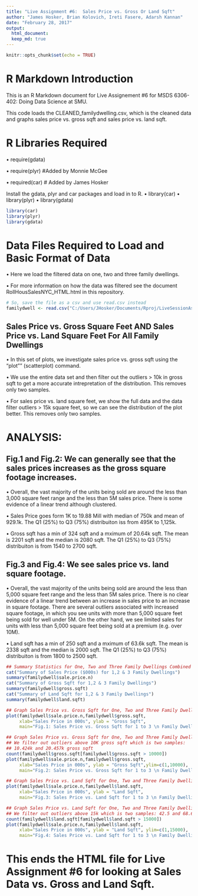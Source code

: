 ---
title: "Live Assignment #6:  Sales Price vs. Gross Or Land Sqft"
author: "James Hosker, Brian Kolovich, Ireti Fasere, Adarsh Kannan"
date: "February 28, 2017"
output: 
  html_document:
  keep_md: true
---

```{r setup, include=FALSE}
knitr::opts_chunk$set(echo = TRUE)
```

# R Markdown Introduction

This is an R Markdown document for Live Assignement #6 for MSDS 6306-402: Doing Data Science at SMU. 

This code loads the CLEANED_familydwelling.csv, which is the cleaned data and graphs sales price vs. gross sqft and sales price vs. land sqft. 

# R Libraries Required
  • require(gdata)
  
  • require(plyr) #Added by Monnie McGee
  
  • required(car) # Added by James Hosker 

Install the gdata, plyr and car packages and load in to R.
  • library(car)
  • library(plyr)
  • library(gdata)

```{r}
library(car)
library(plyr)
library(gdata)

```

# Data Files Required to Load and Basic Format of Data 
  • Here we load the filtered data on one, two and three family dwellings.

  • For more information on how the data was filtered see the document RollHousSalesNYC_HTML.html in this repository.
  
```{r}
# So, save the file as a csv and use read.csv instead
familydwell <- read.csv("C:/Users/JHosker/Documents/Rproj/LiveSessionAssignment6/CLEANED_familydwelling.csv",header=TRUE)

```

## Sales Price vs. Gross Square Feet AND Sales Price vs. Land Square Feet For All Family Dwellings
  • In this set of plots, we investigate sales price vs. gross sqft using the "plot"" (scatterplot) command.

  • We use the entire data set and then filter out the outliers > 10k in gross sqft to get a more accurate intrepretation of the distribution.  This removes only two samples.

  • For sales price vs. land square feet, we show the full data and the data filter outliers > 15k square feet, so we can see the distribution of the plot better.  This removes only two samples.
  
# ANALYSIS:  

## Fig.1 and Fig.2: We can generally see that the sales prices increases as the gross square footage increases.  
  • Overall, the vast majority of the units being sold are around the less than 3,000 square feet range and the less than 5M sales price. There is some evidence of a linear trend although clustered.

  •  Sales Price goes form 1K to 19.88 Mill with median of 750k and mean of 929.1k.  The Q1 (25%) to Q3 (75%) distribuiton iss from 495K to 1,125k.

  • Gross sqft has a min of 324 sqft and a mximum of 20.64k sqft.  The mean is 2201 sqft and the median is 2080 sqft.  The Q1 (25%) to Q3 (75%) distribuiton is from 1540 to 2700 sqft.
  
## Fig.3 and Fig.4: We see sales price vs. land square footage. 
  • Overall, the vast majority of the units being sold are around the less than 5,000 square feet range and the less than 5M sales price. There is no clear evidence of a linear trend between an increase in sales price to an increase in square footage. There are several outliers associated with increased square footage, in which you see units with more than 5,000 square feet being sold for well under 5M. On the other hand, we see limited sales for units with less than 5,000 square feet being sold at a premium (e.g. over 10M).

  • Land sqft has a min of 250 sqft and a mximum of 63.6k sqft.  The mean is 2338 sqft and the median is 2000 sqft.  The Q1 (25%) to Q3 (75%) distribuiton is from 1800 to 2500 sqft.

```{r}
## Summary Statistics for One, Two and Three Family Dwellings Combined
cat("Summary of Sales Price ($000s) for 1,2 & 3 Family Dwellings")
summary(familydwell$sale.price.n)
cat("Summary of Gross Sqft for 1,2 & 3 Family Dwellings")
summary(familydwell$gross.sqft)
cat("Summary of Land Sqft for 1,2 & 3 Family Dwellings")
summary(familydwell$land.sqft)

## Graph Sales Price vs. Gross Sqft for One, Two and Three Family Dwellings Combined
plot(familydwell$sale.price.n,familydwell$gross.sqft,
     xlab="Sales Price in 000s", ylab = "Gross Sqft",
     main="Fig.1: Sales Price vs. Gross Sqft for 1 to 3 \n Family Dwellings")

## Graph Sales Price vs. Gross Sqft for One, Two and Three Family Dwellings Combined
## We filter out outliers above 10K gross sqft which is two samples: 
## 10.424k and 20.457k gross sqft
count(familydwell$gross.sqft[familydwell$gross.sqft > 10000])
plot(familydwell$sale.price.n,familydwell$gross.sqft,
     xlab="Sales Price in 000s", ylab = "Gross Sqft",ylim=c(1,10000),
     main="Fig.2: Sales Price vs. Gross Sqft for 1 to 3 \n Family Dwelling (< 10K gross sqft)")

## Graph Sales Price vs. Land Sqft for One, Two and Three Family Dwellings Combined
plot(familydwell$sale.price.n,familydwell$land.sqft,
     xlab="Sales Price in 000s", ylab = "Land Sqft",
     main="Fig.3: Sales Price vs. Land Sqft for 1 to 3 \n Family Dwelling")

## Graph Sales Price vs. Land Sqft for One, Two and Three Family Dwellings Combined
## We filter out outliers above 15k which is two samples: 42.5 and 68.6k samples
count(familydwell$land.sqft[familydwell$land.sqft > 15000])
plot(familydwell$sale.price.n,familydwell$land.sqft,
     xlab="Sales Price in 000s", ylab = "Land Sqft", ylim=c(1,15000),
     main="Fig.4: Sales Price vs. Land Sqft for 1 to 3 \n Family Dwelling (< 15k land sqft)")

```

# This ends the HTML file for Live Assignment #6 for looking at Sales Data vs. Gross and Land Sqft.
